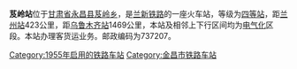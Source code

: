 {{Infobox China railway station 
 |车站名称=芨岭站
 |电报码 = JLJ
|拼音码 = JLI
|车站位置=[[甘肃省|甘肃省]][[永昌县|永昌县]][[芨岭乡|芨岭乡]]
 |归属=[[兰州铁路局|兰州铁路局]] 
 |线路=[[兰新铁路|兰新铁路]] 
 |车站等级=[[四等站_(中国)|四等站]] 
}}
'''芨岭站'''位于[[甘肃省|甘肃省]][[永昌县|永昌县]][[芨岭乡|芨岭乡]]，是[[兰新铁路|兰新铁路]]的一座火车站，等级为[[四等站_(中国)|四等站]]，距[[兰州站|兰州站]]423公里，距[[乌鲁木齐站|乌鲁木齐站]]1469公里，本站及相邻上下行区间均为[[电气化|电气化]]区段。本站办理客货运业务。邮政编码为737207。

{{Start rail box|[[中国铁路|中国铁路]]}} 
{{s-inop|[[露泉站|露泉]]}} 
{{s-line|[[兰新铁路|兰新铁路]]}} 
{{s-inop|[[小青阳口站|小青阳口]]}} 
{{End box}} 
 
{{兰新铁路}} 
[[Category:1955年启用的铁路车站|Category:1955年启用的铁路车站]] 
[[Category:金昌市铁路车站|Category:金昌市铁路车站]]